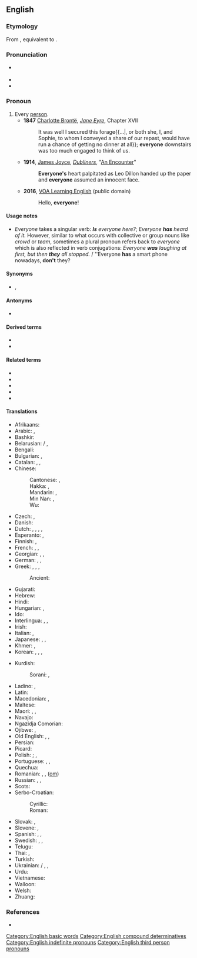{{also|every one}}
==English==

===Etymology===
From {{etyl|enm|en}} {{m|enm|everichon}}, equivalent to {{compound|en|every|one}}.

===Pronunciation===
* {{a|US}} {{IPA|en|/ˈɛv.ɹi.wʌn/}}
* {{audio|en|en-us-everyone.ogg|Audio (US)}}
* {{audio|en|LL-Q1860 (eng)-Nattes à chat-everyone.wav|Audio}}

===Pronoun===
{{en-pron}}

# Every [[person]].
#* '''1847''' [[w:Charlotte Brontë|Charlotte Brontë]], ''[[w:Jane Eyre|Jane Eyre]]'', Chapter XVII
#*: It was well I secured this forage{{...|, or both she, I, and Sophie, to whom I conveyed a share of our repast, would have run a chance of getting no dinner at all}}; '''everyone''' downstairs was too much engaged to think of us.
#* '''1914''', [[w:James Joyce|James Joyce]], ''[[w:Dubliners|Dubliners]]'', "[[s:Dubliners/An Encounter|An Encounter]]"
#*: '''Everyone's''' heart palpitated as Leo Dillon handed up the paper and '''everyone''' assumed an innocent face.
#* '''2016''', [https://web.archive.org/web/20170930001420/https://learningenglish.voanews.com/a/lets-learn-english-lesson-5-where-are-you/3168971.html VOA Learning English] (public domain)
#*: Hello, '''everyone'''! 
#*:: {{audio|en|Hello, everyone!.ogg|Audio (US)}}
====Usage notes====
* ''Everyone'' takes a singular verb: '''''Is''' everyone here?''; ''Everyone '''has''' heard of it.'' However, similar to what occurs with collective or group nouns like ''crowd'' or ''team'', sometimes a plural pronoun refers back to ''everyone'' which is also reflected in verb conjugations: ''Everyone '''was''' laughing at first, but then '''they''' all stopped.'' / ''Everyone '''has''' a smart phone nowadays, '''don't''' they?

====Synonyms====
* {{sense|every person}} {{l|en|everybody}}, {{l|en|the world and his wife}}

====Antonyms====
* {{sense|every person}} {{l|en|no one}}

====Derived terms====
* {{l|en|everyone and their brother}}
* {{l|en|everyone else}}

====Related terms====
* {{l|en|no one}}
* {{l|en|someone}}
* {{l|en|anyone}}
* {{l|en|everywhere}}
* {{l|en|everything}}

====Translations====
{{trans-top|every person}}
* Afrikaans: {{t+|af|almal}}
* Arabic: {{t|ar|جميع|alt=الْجَمِيع}}, {{t|ar|[[كُلّ]] [[شَخْص]]}}
* Bashkir: {{t|ba|һәр кем}}
* Belarusian: {{t|be|усе́|p|sc=Cyrl}} / {{t|be|ўсе́|p|sc=Cyrl}}, {{t|be|ко́жны|sc=Cyrl}}
* Bengali: {{t|bn|সবাই}}
* Bulgarian: {{t|bg|вси́чки|p|sc=Cyrl}}, {{t|bg|все́ки|sc=Cyrl}}
* Catalan: {{t+|ca|tothom}}, {{t|ca|cada u}}, {{t|ca|cadascú}}
* Chinese:
*: Cantonese: {{t|yue|大家|tr=daai6 gaa1|sc=Hani}}, {{t|yue|人人|tr=jan4 jan4|sc=Hani}}
*: Hakka: {{t|hak|逐家|tr=tak-kâ|sc=Hani}}, {{t|hak|大家|tr=thai-kâ|sc=Hani}}
*: Mandarin: {{t+|cmn|大家|tr=dàjiā|sc=Hani}}, {{t+|cmn|人人|tr=rénrén|sc=Hani}}
*: Min Nan: {{t+|nan|逐家|tr=ta̍k-ke|sc=Hani}}, {{t|nan|大家|tr=tāi-ke, ta-ke, tōa-ke|sc=Hani}}
*: Wu: {{t|wuu|大家|tr=da ka|sc=Hani}}
* Czech: {{t+|cs|všichni|m}}, {{t+|cs|každý|m}}
* Danish: {{t+|da|alle}}
* Dutch: {{t+|nl|iedereen}}, {{t+|nl|elkeen}}, {{t+|nl|allen}}, {{t+|nl|allemaal}}, {{t+|nl|iegelijk}}
* Esperanto: {{t+|eo|ĉiu}}, {{t+|eo|ĉiuj}}
* Finnish: {{t+|fi|jokainen}}, {{t+|fi|kaikki}}
* French: {{t+|fr|chacun}}, {{t+|fr|tout le monde}}, {{t+|fr|tous}}
* Georgian: {{t|ka|ყველა|sc=Geor}}, {{t|ka|ყოველი|sc=Geor}}, {{t|ka|თითოეული|sc=Geor}}
* German: {{t+|de|alle}}, {{t+|de|jedermann}}, {{t+|de|jeder}}
* Greek: {{t|el|κάθε ένας}}, {{t+|el|όλοι|p}}, {{t|el|άπαντες|p}}, {{t|el|οι πάντες|p}}
*: Ancient: {{t|grc|[[πᾶς|πάντες]]|m-p}}
* Gujarati: {{t|gu|બધા}}
* Hebrew: {{t|he|כולם|alt=כולם \ כֻּלָּם|tr=kulám|sc=Hebr}}
* Hindi: {{t|hi|[[सब]] [[लोग]]}}
* Hungarian: {{t+|hu|mindenki}}, {{t+|hu|mind}} {{q|referring to previously mentioned group}}
* Ido: {{t+|io|omnu}}
* Interlingua: {{t|ia|totos|p}}, {{t|ia|tote le mundo}}, {{t|ia|omnes|p}}
* Irish: {{t|ga|[[gach]] [[duine]]|m}}
* Italian: {{t+|it|ciascuno}}, {{t+|it|tutti|m-p}}
* Japanese: {{t|ja|皆さん|tr=みなさん, minasan|sc=Jpan}}, {{t+|ja|みんな|tr=minna|sc=Jpan}}, {{t|ja|[[だれ]][[も]]|tr=dare mo|sc=Jpan}}
* Khmer: {{t|km|ទាំងអស់គ្នា|tr=teaŋ ɑh knie|sc=Khmr}}, {{t|km|គ្រប់គ្នា|tr=krup knie|sc=Khmr}}
* Korean: {{t+|ko|모두}}, {{t|ko|[[누구]][[나]]}}, {{t+|ko|여러분}}, {{t|ko|다들}}
{{trans-mid}}
* Kurdish:
*: Sorani: {{t+|ku|ھەریەکە}}, {{t+|ku|ھەموکەس}}
* Ladino: {{t|lad|טודוס|tr=tudos|m-p}}, {{t|lad|טודו אל מונדו|tr=tudo el mundo|m}}
* Latin: {{t+|la|omnes}}
* Macedonian: {{t|mk|си́те|p}}, {{t|mk|се́кој}}
* Maltese: {{t|mt|kulħadd}}
* Maori: {{t|mi|ngā tāngata katoa}}, {{t|mi|te katoa}}, {{t|mi|ia tangata}}
* Navajo: {{t|nv|tʼáá ájíłtso}}
* Ngazidja Comorian: {{t|zdj|heni mndru}}
* Ojibwe: {{t|oj|gakina}}, {{t|oj|gakina awiiya}}
* Old English: {{t|ang|ǣlċ}}, {{t|ang|ǣlċ mann}}, {{t|ang|ġehwā}}
* Persian: {{t|fa|[[هر]] [[کس]]|tr=har kas|sc=fa-Arab}}
* Picard: {{t|pcd|tertous}}
* Polish: {{t+|pl|każdy}}; {{t+|pl|wszyscy|p}}, {{t+|pl|wszelaki}} {{qualifier|literally}}
* Portuguese: {{t+|pt|todos|m-p}}, {{t+|pt|todo mundo|m}}, {{t|pt|toda a gente}}
* Quechua: {{t|qu|llapan}}
* Romanian: {{t+|ro|oricine}}, {{t|ro|toți}}, {{t+|ro|fiecare}} ([[om]])
* Russian: {{t+|ru|все|p}}, {{t+|ru|ка́ждый}}, {{t+|ru|вся́кий}}
* Scots: {{t|sco|awbody}}
* Serbo-Croatian:
*: Cyrillic: {{t|sh|сви|p}}
*: Roman: {{t+|sh|svi|p}}
* Slovak: {{t|sk|všetci}}, {{t|sk|každý}}
* Slovene: {{t|sl|vsi}}, {{t+|sl|vsak}}
* Spanish: {{t+|es|todos}}, {{t+|es|todo el mundo}}, {{t|es|todo quisqui}}
* Swedish: {{t+|sv|alla}}, {{t+|sv|allihop}}, {{t+|sv|allesammans}}
* Telugu: {{t|te|అందరూ}}
* Thai: {{t|th|ทุกคน}}, {{t|th|ทุกท่าน}}
* Turkish: {{t+|tr|herkes}}
* Ukrainian: {{t|uk|усі́|p|sc=Cyrl}} / {{t+|uk|всі́|p|sc=Cyrl}}, {{t+|uk|ко́жний|sc=Cyrl}}, {{t|uk|вся́кий}}
* Urdu: {{t|ur|[[سب لوگ]]|tr=sab log|sc=ur-Arab}}
* Vietnamese: {{t|vi|mọi người}}
* Walloon: {{t+|wa|tertos}}
* Welsh: {{t+|cy|pob}}
* Zhuang: {{t|za|bouxboux}}
{{trans-bottom}}

===References===
* {{R:OneLook}}

[[Category:English basic words]]
[[Category:English compound determinatives]]
[[Category:English indefinite pronouns]]
[[Category:English third person pronouns]]